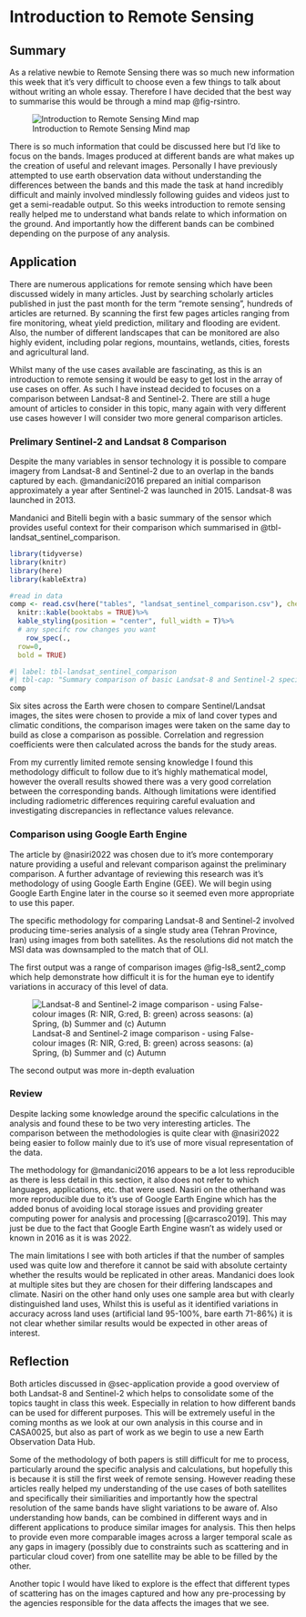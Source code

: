 # Introduction to Remote Sensing

## Summary {#sec-summary}

As a relative newbie to Remote Sensing there was so much new information this week that it's very difficult to choose even a few things to talk about without writing an whole essay. Therefore I have decided that the best way to summarise this would be through a mind map @fig-rsintro.

![Introduction to Remote Sensing Mind map](images/RS_intro_mindmap.png){#fig-rsintro}

There is so much information that could be discussed here but I'd like to focus on the bands. Images produced at different bands are what makes up the creation of useful and relevant images. Personally I have previously attempted to use earth observation data without understanding the differences between the bands and this made the task at hand incredibly difficult and mainly involved mindlessly following guides and videos just to get a semi-readable output. So this weeks introduction to remote sensing really helped me to understand what bands relate to which information on the ground. And importantly how the different bands can be combined depending on the purpose of any analysis.

## Application {#sec-application}

There are numerous applications for remote sensing which have been discussed widely in many articles. Just by searching scholarly articles published in just the past month for the term "remote sensing", hundreds of articles are returned. By scanning the first few pages articles ranging from fire monitoring, wheat yield prediction, military and flooding are evident. Also, the number of different landscapes that can be monitored are also highly evident, including polar regions, mountains, wetlands, cities, forests and agricultural land.

Whilst many of the use cases available are fascinating, as this is an introduction to remote sensing it would be easy to get lost in the array of use cases on offer. As such I have instead decided to focuses on a comparison between Landsat-8 and Sentinel-2. There are still a huge amount of articles to consider in this topic, many again with very different use cases however I will consider two more general comparison articles.

### Prelimary Sentinel-2 and Landsat 8 Comparison {#sec-prelim-comparison}

Despite the many variables in sensor technology it is possible to compare imagery from Landsat-8 and Sentinel-2 due to an overlap in the bands captured by each. @mandanici2016 prepared an initial comparison approximately a year after Sentinel-2 was launched in 2015. Landsat-8 was launched in 2013.

Mandanici and Bitelli begin with a basic summary of the sensor which provides useful context for their comparison which summarised in @tbl-landsat_sentinel_comparison.

```r
library(tidyverse)
library(knitr)
library(here)
library(kableExtra)

#read in data
comp <- read.csv(here("tables", "landsat_sentinel_comparison.csv"), check.names = F)%>% 
  knitr::kable(booktabs = TRUE)%>% 
  kable_styling(position = "center", full_width = T)%>%
  # any specifc row changes you want
    row_spec(.,
  row=0,
  bold = TRUE)
```

```r
#| label: tbl-landsat_sentinel_comparison
#| tbl-cap: "Summary comparison of basic Landsat-8 and Sentinel-2 specifications"
comp
```

Six sites across the Earth were chosen to compare Sentinel/Landsat images, the sites were chosen to provide a mix of land cover types and climatic conditions, the comparison images were taken on the same day to build as close a comparison as possible. Correlation and regression coefficients were then calculated across the bands for the study areas.

From my currently limited remote sensing knowledge I found this methodology difficult to follow due to it's highly mathematical model, however the overall results showed there was a very good correlation between the corresponding bands. Although limitations were identified including radiometric differences requiring careful evaluation and investigating discrepancies in reflectance values relevance.

### Comparison using Google Earth Engine {#sec-gee-comparison}

The article by @nasiri2022 was chosen due to it's more contemporary nature providing a useful and relevant comparison against the preliminary comparison. A further advantage of reviewing this research was it's methodology of using Google Earth Engine (GEE). We will begin using Google Earth Engine later in the course so it seemed even more appropriate to use this paper.

The specific methodology for comparing Landsat-8 and Sentinel-2 involved producing time-series analysis of a single study area (Tehran Province, Iran) using images from both satellites. As the resolutions did not match the MSI data was downsampled to the match that of OLI.

The first output was a range of comparison images @fig-ls8_sent2_comp which help demonstrate how difficult it is for the human eye to identify variations in accuracy of this level of data.

![Landsat-8 and Sentinel-2 image comparison - using False-colour images (R: NIR, G:red, B: green) across seasons: (a) Spring, (b) Summer and (c) Autumn](images/nasiri_image_comparison.webp){#fig-ls8_sent2_comp}

The second output was more in-depth evaluation

### Review {#sec-review}

Despite lacking some knowledge around the specific calculations in the analysis and found these to be two very interesting articles. The comparison between the methodologies is quite clear with @nasiri2022 being easier to follow mainly due to it's use of more visual representation of the data.

The methodology for @mandanici2016 appears to be a lot less reproducible as there is less detail in this section, it also does not refer to which languages, applications, etc. that were used. Nasiri on the otherhand was more reproducible due to it's use of Google Earth Engine which has the added bonus of avoiding local storage issues and providing greater computing power for analysis and processing [@carrasco2019]. This may just be due to the fact that Google Earth Engine wasn't as widely used or known in 2016 as it is was 2022.

The main limitations I see with both articles if that the number of samples used was quite low and therefore it cannot be said with absolute certainty whether the results would be replicated in other areas. Mandanici does look at multiple sites but they are chosen for their differing landscapes and climate. Nasiri on the other hand only uses one sample area but with clearly distinguished land uses, Whilst this is useful as it identified variations in accuracy across land uses (artificial land 95-100%, bare earth 71-86%) it is not clear whether similar results would be expected in other areas of interest.

## Reflection {#sec-refection}

Both articles discussed in @sec-application provide a good overview of both Landsat-8 and Sentinel-2 which helps to consolidate some of the topics taught in class this week. Especially in relation to how different bands can be used for different purposes. This will be extremely useful in the coming months as we look at our own analysis in this course and in CASA0025, but also as part of work as we begin to use a new Earth Observation Data Hub.

Some of the methodology of both papers is still difficult for me to process, particularly around the specific analysis and calculations, but hopefully this is because it is still the first week of remote sensing. However reading these articles really helped my understanding of the use cases of both satellites and specifically their similiarities and importantly how the spectral resolution of the same bands have slight variations to be aware of. Also understanding how bands, can be combined in different ways and in different applications to produce similar images for analysis. This then helps to provide even more comparable images across a larger temporal scale as any gaps in imagery (possibly due to constraints such as scattering and in particular cloud cover) from one satellite may be able to be filled by the other.

Another topic I would have liked to explore is the effect that different types of scattering has on the images captured and how any pre-processing by the agencies responsible for the data affects the images that we see.
